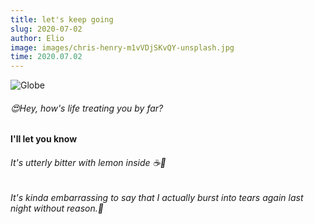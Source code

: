 ```yaml
---
title: let's keep going
slug: 2020-07-02
author: Elio
image: images/chris-henry-m1vVDjSKvQY-unsplash.jpg
time: 2020.07.02
---
```


![Globe](images/chris-henry-m1vVDjSKvQY-unsplash.jpg)

###### 😍Hey, how's life treating you by far?

#### I'll let you know

###### It's utterly bitter with lemon inside ☕️🍋

###### It's kinda embarrassing to say that I actually burst into tears again last night without reason.🧅
